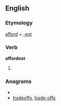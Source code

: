 ==English==

===Etymology===
[[afford]] + [[-est]]

===Verb===
'''affordest'''

# {{archaic}} {{second-person singular of|[[afford]]}}

===Anagrams===
* {{alphagram|adefforst}}
* [[tradeoffs#English|tradeoffs]], [[trade-offs#English|trade-offs]]